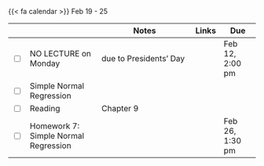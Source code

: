 {{< fa calendar >}} Feb 19 - 25


<table class="table-striped text-left table-bordered" align = "center">

  <thead>
    <th style="width:  3%"></th>
    <th style="width:  30%"></th>
    <th style="width:  40%">Notes</th>
    <th style="width:  8%">Links</th>
    <th style="width:  15%">Due</th>
  </thead>
  
  <tr>
    <td><input type="checkbox" /></td>
    <td> NO LECTURE on Monday&nbsp; &nbsp; </td>
    <td>due to Presidents' Day</td>
    <td></td>
    <td>Feb 12, 2:00 pm</td>
  </tr>
  <tr>
    <td><input type="checkbox" /></td>
    <td> Simple Normal Regression &nbsp; &nbsp; </td>
    <td> </td>
    <td><a href="https://mdogucu.github.io/stats115-wi24-slides/week07/7b-simple-normal-regression.html" target ="_blank"> <i class="fas fa-laptop" aria-hidden="true"
            title="External Link to Slides" target = "_blank"></i></a> </td>
    <td></td>
  </tr>
  
 <tr>
    <td><input type="checkbox" /></td>
    <td> Reading </td>
    <td>Chapter 9</td>
    <td><a href="https://www.bayesrulesbook.com" target ="_blank"> <i class="fas fa-book" aria-hidden="true"
            title="External Link to the Book" target = "_blank"></i></a></td>
    <td></td>
  </tr>
  
  <tr>
    <td><input type="checkbox" /></td>
    <td> Homework 7: Simple Normal Regression &nbsp; &nbsp; </td>
    <td></td>
    <td><a href="https://www.gradescope.com/courses/690902/assignments/4060014" target ="_blank"> <i class="fas fa-edit" aria-hidden="true"
            title="External Link to Gradescope" target = "_blank"></i></a></td>
    <td>Feb 26, 1:30 pm</td>
  </tr>
        
</table>